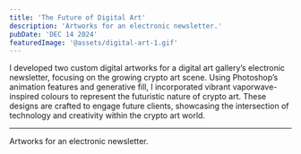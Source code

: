 ```yaml
---
title: 'The Future of Digital Art'
description: 'Artworks for an electronic newsletter.'
pubDate: 'DEC 14 2024'
featuredImage: '@assets/digital-art-1.gif'
---
```


I developed two custom digital artworks for a digital art gallery’s electronic newsletter, focusing on the growing crypto art scene. Using Photoshop’s animation features and generative fill, I incorporated vibrant vaporwave-inspired colours to represent the futuristic nature of crypto art. These designs are crafted to engage future clients, showcasing the intersection of technology and creativity within the crypto art world.

---



<ProjectImage path={image1} alt="Digital Art"/>
<ProjectImage path={image2} alt="Digital Art"/>

Artworks for an electronic newsletter.
